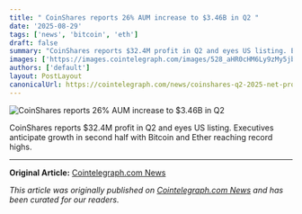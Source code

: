 ```yaml
---
title: " CoinShares reports 26% AUM increase to $3.46B in Q2 "
date: '2025-08-29'
tags: ['news', 'bitcoin', 'eth']
draft: false
summary: "CoinShares reports $32.4M profit in Q2 and eyes US listing. Executives anticipate growth in second half with Bitcoin and Ether reaching record highs."
images: ['https://images.cointelegraph.com/images/528_aHR0cHM6Ly9zMy5jb2ludGVsZWdyYXBoLmNvbS91cGxvYWRzLzIwMjQtMTEvMDE5Mzc2YWEtODM0NC03YmQ4LTg1YTEtNzNiMTVlYzRkZGZk.jpg']
authors: ['default']
layout: PostLayout
canonicalUrl: https://cointelegraph.com/news/coinshares-q2-2025-net-profit-32m-aum-growth-26?utm_source=rss_feed&utm_medium=rss&utm_campaign=rss_partner_inbound
---
```


![ CoinShares reports 26% AUM increase to $3.46B in Q2 ](https://images.cointelegraph.com/images/528_aHR0cHM6Ly9zMy5jb2ludGVsZWdyYXBoLmNvbS91cGxvYWRzLzIwMjQtMTEvMDE5Mzc2YWEtODM0NC03YmQ4LTg1YTEtNzNiMTVlYzRkZGZk.jpg)

CoinShares reports $32.4M profit in Q2 and eyes US listing. Executives anticipate growth in second half with Bitcoin and Ether reaching record highs.

---

**Original Article:** [Cointelegraph.com News](https://cointelegraph.com/news/coinshares-q2-2025-net-profit-32m-aum-growth-26?utm_source=rss_feed&utm_medium=rss&utm_campaign=rss_partner_inbound)

*This article was originally published on [Cointelegraph.com News](https://cointelegraph.com/news/coinshares-q2-2025-net-profit-32m-aum-growth-26?utm_source=rss_feed&utm_medium=rss&utm_campaign=rss_partner_inbound) and has been curated for our readers.*
